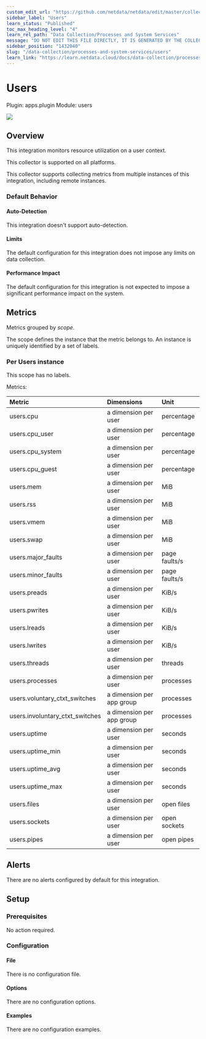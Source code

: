 ```yaml
---
custom_edit_url: "https://github.com/netdata/netdata/edit/master/collectors/apps.plugin/metadata.yaml"
sidebar_label: "Users"
learn_status: "Published"
toc_max_heading_level: "4"
learn_rel_path: "Data Collection/Processes and System Services"
message: "DO NOT EDIT THIS FILE DIRECTLY, IT IS GENERATED BY THE COLLECTOR'S metadata.yaml FILE"
sidebar_position: "1432040"
slug: "/data-collection/processes-and-system-services/users"
learn_link: "https://learn.netdata.cloud/docs/data-collection/processes-and-system-services/users"
---
```



# Users

Plugin: apps.plugin
Module: users

<img src="https://img.shields.io/badge/maintained%20by-Netdata-%2300ab44" />

## Overview

This integration monitors resource utilization on a user context.



This collector is supported on all platforms.

This collector supports collecting metrics from multiple instances of this integration, including remote instances.


### Default Behavior

#### Auto-Detection

This integration doesn't support auto-detection.

#### Limits

The default configuration for this integration does not impose any limits on data collection.

#### Performance Impact

The default configuration for this integration is not expected to impose a significant performance impact on the system.


## Metrics

Metrics grouped by *scope*.

The scope defines the instance that the metric belongs to. An instance is uniquely identified by a set of labels.



### Per Users instance



This scope has no labels.

Metrics:

| Metric | Dimensions | Unit |
|:------|:----------|:----|
| users.cpu | a dimension per user | percentage |
| users.cpu_user | a dimension per user | percentage |
| users.cpu_system | a dimension per user | percentage |
| users.cpu_guest | a dimension per user | percentage |
| users.mem | a dimension per user | MiB |
| users.rss | a dimension per user | MiB |
| users.vmem | a dimension per user | MiB |
| users.swap | a dimension per user | MiB |
| users.major_faults | a dimension per user | page faults/s |
| users.minor_faults | a dimension per user | page faults/s |
| users.preads | a dimension per user | KiB/s |
| users.pwrites | a dimension per user | KiB/s |
| users.lreads | a dimension per user | KiB/s |
| users.lwrites | a dimension per user | KiB/s |
| users.threads | a dimension per user | threads |
| users.processes | a dimension per user | processes |
| users.voluntary_ctxt_switches | a dimension per app group | processes |
| users.involuntary_ctxt_switches | a dimension per app group | processes |
| users.uptime | a dimension per user | seconds |
| users.uptime_min | a dimension per user | seconds |
| users.uptime_avg | a dimension per user | seconds |
| users.uptime_max | a dimension per user | seconds |
| users.files | a dimension per user | open files |
| users.sockets | a dimension per user | open sockets |
| users.pipes | a dimension per user | open pipes |



## Alerts

There are no alerts configured by default for this integration.


## Setup

### Prerequisites

No action required.

### Configuration

#### File

There is no configuration file.
#### Options



There are no configuration options.

#### Examples
There are no configuration examples.


